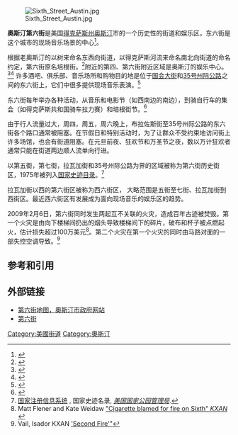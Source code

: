 [[Image:Sixth_Street_Austin.jpg|thumb]]

'''奧斯汀第六街'''是美国[[得克萨斯州|得克萨斯州]][[奥斯汀|奥斯汀]]市的一个历史性的街道和娱乐区，东六街是这个城市的现场音乐场景的中心<ref>{{cite magazine |title=走马观州: A 娱乐和比以往更多的兴趣的选择性指南 |publisher=[[得克萨斯月刊|得克萨斯月刊]] |pages=28 |url=http://books.google.com/books?id=JC4EAAAAMBAJ&pg=PA28 |accessdate=2010-08-29 |date=November 1979 |archive-date=2016-05-09 |archive-url=https://web.archive.org/web/20160509060507/https://books.google.com/books?id=JC4EAAAAMBAJ&pg=PA28 |dead-url=no }}</ref>。

根据老奧斯汀的以树来命名东西向街道，以得克萨斯河流来命名南北向街道的命名约定，第六街原名培根街。<ref>{{cite news |title=自制手工艺品是老培根街节的主要景点 |date=2004-09-25 |publisher=[[美联社|美联社]] |url=http://www.news8austin.com/content/headlines/?ArID=120437&SecID=2 |accessdate=2009-07-14 |archive-date=2004-10-12 |archive-url=https://web.archive.org/web/20041012233924/http://www.news8austin.com/content/headlines/?ArID=120437&SecID=2 |dead-url=no }}</ref>附近的第四、第六街附近区域是奥斯汀的娱乐中心。<ref>{{cite news |title=我们是奧斯汀音乐 |last=Barton |first=Laura |coauthors=Amy Fleming |publisher=[[卫报|卫报]] |date=2008-02-23 |url=http://www.guardian.co.uk/travel/2008/feb/23/austin.usa?gusrc=rss&feed=global |accessdate=2009-07-14}}</ref><ref>{{cite news |title=第六街蓝调 |last=Whitacre |first=Whitacre |publisher=[[每日德州人|每日德州人]] |date=2001-08-15 |url=http://www.dailytexanonline.com/2.8460/6th-bar-blues-1.1268585 |accessdate=2009-07-14 }}{{dead link|date=2017年12月 |bot=InternetArchiveBot |fix-attempted=yes }}</ref> 许多酒吧、俱乐部、音乐场所和购物目的地是位于[[奧斯汀国会大街|国会大街]]和[[35号州际公路|35号州际公路]]之间的东六街上，它们中很多提供现场音乐表演。<ref>{{cite book |title= 退休市中心 |last=Ezell |first=Kyle |publisher=Andrews McMeel Publishing |year=2006 |isbn=9780740760495 |pages=160,162 |url=http://books.google.com/?id=dv5NQMWS9hAC&pg=PA162 |accessdate=2009-07-14}}</ref>

东六街每年举办各种活动，从音乐和电影节（如西南边的南边），到骑自行车的集会（如得克萨斯共和国骑车拉力赛）和培根街节。<ref>{{cite web|title=揭秘第六街|publisher=Celebrate Austin Magazine|url=http://www.celebrate-austin.com/c.php?p=93|accessdate=2009-07-14}}{{dead link|date=2017年12月 |bot=InternetArchiveBot |fix-attempted=yes }}</ref>

由于行人流量过大，周四，周五，周六晚上，布拉佐斯街至35号州际公路的东六街各个路口通常被阻塞。在节假日和特别活动时，为了让群众不受约束地访问街上许多场馆，也会有街道阻塞。在元旦前夜、狂欢节和万圣节之夜，数以万计狂欢者通常只能在街道两边顺人流单向行进。

以第五街，第七街，拉瓦加街和35号州际公路为界的区域被称为第六街历史街区，1975年被列入[[国家史迹名录|国家史迹目录]]。<ref name=nris>[http://www.nr.nps.gov/nrloc1.htm 国家注册信息系统] {{Wayback|url=http://www.nr.nps.gov/nrloc1.htm |date=20080923080753 }}, 国家史迹名录, ''[[美国国家公园管理局|美国国家公园管理局]]''.</ref> 

拉瓦加街以西的第六街区被称为西六街区， 大略范围是五街至七街、拉瓦加街到西街区。最近西六街区有发展成为面向现场音乐的娱乐区的趋势。

2009年2月6日，第六街同时发生两起互不关联的火灾，造成百年古迹被焚毁。第一个火灾是由向下楼梯间扔出的烟头导致楼梯间下的碎片，破布和杯子被点燃起火，估计损失超过100万美元<ref>Matt Flener and Kate Weidaw [http://www.kxan.com/dpp/news/local/region_3/Two_6th_St_bars_up_in_flames "Cigarette blamed for fire on Sixth" ''KXAN''] {{Wayback|url=http://www.kxan.com/dpp/news/local/region_3/Two_6th_St_bars_up_in_flames |date=20110606135338 }}</ref>。第二个火灾在第一个火灾的同时由马路对面的一部失控空调导致。<ref>Vail, Isador KXAN [http://www.texas-fire.com/2009/02/07/fire-breaks-out-on-6th-street-1-ff-injured/ 'Second Fire'"]{{dead link|date=2017年12月 |bot=InternetArchiveBot |fix-attempted=yes }}</ref>

==参考和引用==
{{reflist}}
==外部链接==
* [https://web.archive.org/web/20100929023753/http://www.ci.austin.tx.us/downtown/sixthmap.htm 第六街地图，奧斯汀市政府网站]
* [http://www.6street.com/ 第六街] {{Wayback|url=http://www.6street.com/ |date=20210305114458 }}
[[Category:美國街道|Category:美國街道]]
[[Category:奧斯汀|Category:奧斯汀]]
<!-- [[Category:奧斯汀交通|Category:奧斯汀交通]]
[[Category:奧斯汀文化|Category:奧斯汀文化]]
[[Category:奧斯汀国家史迹目录|Category:奧斯汀国家史迹目录]]
[[Category:得克萨斯街道|Category:得克萨斯街道]]
[[Category:得克萨斯历史街区|Category:得克萨斯历史街区]] -->